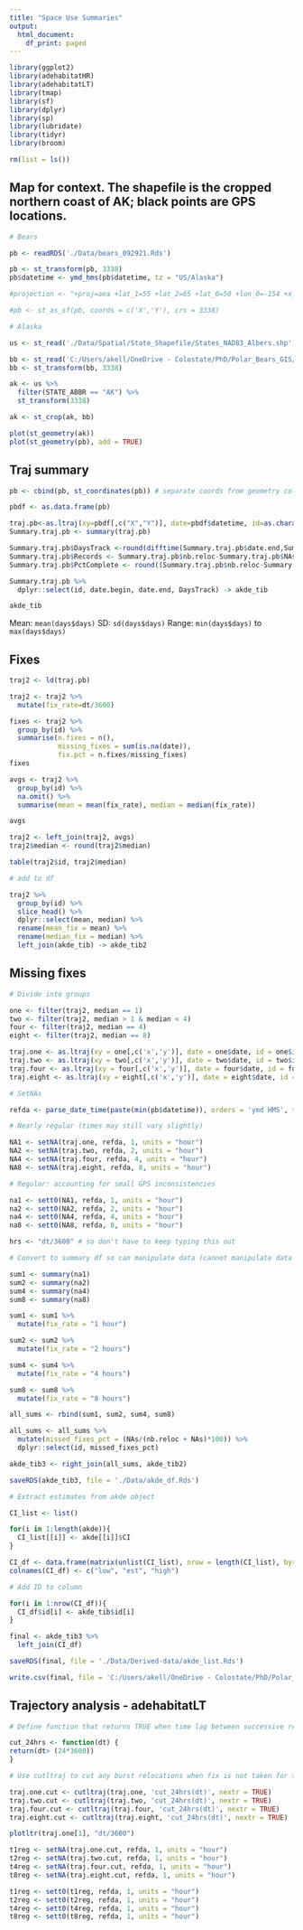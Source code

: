 ---
title: "Space Use Summaries"
output:
  html_document:
    df_print: paged
---

```{r echo=FALSE, message=FALSE}
library(ggplot2)
library(adehabitatHR)
library(adehabitatLT)
library(tmap)
library(sf)
library(dplyr)
library(sp)
library(lubridate)
library(tidyr)
library(broom)
```

```{r eval=FALSE}

rm(list = ls())
```



## Map for context. The shapefile is the cropped northern coast of AK; black points are GPS locations. 

```{r}

# Bears

pb <- readRDS('./Data/bears_092921.Rds')

pb <- st_transform(pb, 3338)
pb$datetime <- ymd_hms(pb$datetime, tz = "US/Alaska")

#projection <- "+proj=aea +lat_1=55 +lat_2=65 +lat_0=50 +lon_0=-154 +x_0=0 +y_0=0 +ellps=GRS80 +datum=NAD83 +units=m +no_defs"

#pb <- st_as_sf(pb, coords = c('X','Y'), crs = 3338)

# Alaska

us <- st_read('./Data/Spatial/State_Shapefile/States_NAD83_Albers.shp') # From NPS state shapefile

bb <- st_read('C:/Users/akell/OneDrive - Colostate/PhD/Polar_Bears_GIS/Rectangle/Rectangle.shp')
bb <- st_transform(bb, 3338)

ak <- us %>%
  filter(STATE_ABBR == "AK") %>%
  st_transform(3338) 

ak <- st_crop(ak, bb)

plot(st_geometry(ak))
plot(st_geometry(pb), add = TRUE)

```

## Traj summary

```{r}

pb <- cbind(pb, st_coordinates(pb)) # separate coords from geometry columns into X and Y columns

pbdf <- as.data.frame(pb)

traj.pb<-as.ltraj(xy=pbdf[,c("X","Y")], date=pbdf$datetime, id=as.character(pbdf$id))
Summary.traj.pb <- summary(traj.pb)

Summary.traj.pb$DaysTrack <-round(difftime(Summary.traj.pb$date.end,Summary.traj.pb$date.begin, units="days"),digits=1)
Summary.traj.pb$Records <- Summary.traj.pb$nb.reloc-Summary.traj.pb$NAs
Summary.traj.pb$PctComplete <- round((Summary.traj.pb$nb.reloc-Summary.traj.pb$NAs)/Summary.traj.pb$nb.reloc*100,digits=1)

Summary.traj.pb %>%
  dplyr::select(id, date.begin, date.end, DaysTrack) -> akde_tib

akde_tib

```

Mean: `mean(days$days)` 
SD: `sd(days$days)`
Range: `min(days$days)` to `max(days$days)`

## Fixes

```{r eval=TRUE}

traj2 <- ld(traj.pb)

traj2 <- traj2 %>%
  mutate(fix_rate=dt/3600)

fixes <- traj2 %>% 
  group_by(id) %>%
  summarise(n.fixes = n(),
            missing_fixes = sum(is.na(date)),
            fix.pct = n.fixes/missing_fixes)
fixes


```

```{r eval=TRUE}

avgs <- traj2 %>%
  group_by(id) %>%
  na.omit() %>%
  summarise(mean = mean(fix_rate), median = median(fix_rate)) 

avgs

traj2 <- left_join(traj2, avgs)
traj2$median <- round(traj2$median)

table(traj2$id, traj2$median)

# add to df

traj2 %>%
  group_by(id) %>%
  slice_head() %>%
  dplyr::select(mean, median) %>%
  rename(mean_fix = mean) %>%
  rename(median_fix = median) %>%
  left_join(akde_tib) -> akde_tib2


```

## Missing fixes

```{r Missing fixes}

# Divide into groups

one <- filter(traj2, median == 1)
two <- filter(traj2, median > 1 & median < 4)
four <- filter(traj2, median == 4)
eight <- filter(traj2, median == 8)

traj.one <- as.ltraj(xy = one[,c('x','y')], date = one$date, id = one$id)
traj.two <- as.ltraj(xy = two[,c('x','y')], date = two$date, id = two$id)
traj.four <- as.ltraj(xy = four[,c('x','y')], date = four$date, id = four$id)
traj.eight <- as.ltraj(xy = eight[,c('x','y')], date = eight$date, id = eight$id)

# SetNAs

refda <- parse_date_time(paste(min(pb$datetime)), orders = 'ymd HMS', tz = 'US/Alaska') #set reference date 

# Nearly regular (times may still vary slightly)

NA1 <- setNA(traj.one, refda, 1, units = "hour")
NA2 <- setNA(traj.two, refda, 2, units = "hour")
NA4 <- setNA(traj.four, refda, 4, units = "hour")
NA8 <- setNA(traj.eight, refda, 8, units = "hour")

# Regular: accounting for small GPS inconsistencies

na1 <- sett0(NA1, refda, 1, units = "hour")
na2 <- sett0(NA2, refda, 2, units = "hour")
na4 <- sett0(NA4, refda, 4, units = "hour")
na8 <- sett0(NA8, refda, 8, units = "hour")

hrs <- "dt/3600" # so don't have to keep typing this out

# Convert to summary df so can manipulate data (cannot manipulate data when it's an ltraj object)

sum1 <- summary(na1)
sum2 <- summary(na2)
sum4 <- summary(na4)
sum8 <- summary(na8)

sum1 <- sum1 %>%
  mutate(fix_rate = "1 hour")

sum2 <- sum2 %>%
  mutate(fix_rate = "2 hours")

sum4 <- sum4 %>%
  mutate(fix_rate = "4 hours")

sum8 <- sum8 %>%
  mutate(fix_rate = "8 hours")

all_sums <- rbind(sum1, sum2, sum4, sum8)

all_sums <- all_sums %>%
  mutate(missed_fixes_pct = (NAs/(nb.reloc + NAs)*100)) %>%
  dplyr::select(id, missed_fixes_pct)

akde_tib3 <- right_join(all_sums, akde_tib2)

saveRDS(akde_tib3, file = './Data/akde_df.Rds')
```

```{r}

# Extract estimates from akde object

CI_list <- list()

for(i in 1:length(akde)){
  CI_list[[i]] <- akde[[i]]$CI
}

CI_df <- data.frame(matrix(unlist(CI_list), nrow = length(CI_list), byrow = TRUE))
colnames(CI_df) <- c("low", "est", "high")

# Add ID to column

for(i in 1:nrow(CI_df)){
  CI_df$id[i] <- akde_tib$id[i] 
}

final <- akde_tib3 %>%
  left_join(CI_df)

saveRDS(final, file = './Data/Derived-data/akde_list.Rds')

write.csv(final, file = 'C:/Users/akell/OneDrive - Colostate/PhD/Polar_Bears/Chapter2/Analyses/akde_and_fix_stats.csv')

```


## Trajectory analysis - adehabitatLT

```{r Cut-trajs}
# Define function that returns TRUE when time lag between successive relocations is > 24 hours

cut_24hrs <- function(dt) {
return(dt> (24*3600))
}

# Use cutltraj to cut any burst relocations when fix is not taken for > 24 hrs

traj.one.cut <- cutltraj(traj.one, 'cut_24hrs(dt)', nextr = TRUE)
traj.two.cut <- cutltraj(traj.two, 'cut_24hrs(dt)', nextr = TRUE)
traj.four.cut <- cutltraj(traj.four, 'cut_24hrs(dt)', nextr = TRUE)
traj.eight.cut <- cutltraj(traj.eight, 'cut_24hrs(dt)', nextr = TRUE)

plotltr(traj.one[1], "dt/3600") 
```

```{r Make-regular-trajs}

t1reg <- setNA(traj.one.cut, refda, 1, units = "hour")
t2reg <- setNA(traj.two.cut, refda, 1, units = "hour")
t4reg <- setNA(traj.four.cut, refda, 1, units = "hour")
t8reg <- setNA(traj.eight.cut, refda, 1, units = "hour")

t1reg <- sett0(t1reg, refda, 1, units = "hour")
t2reg <- sett0(t2reg, refda, 1, units = "hour")
t4reg <- sett0(t4reg, refda, 1, units = "hour")
t8reg <- sett0(t8reg, refda, 1, units = "hour")
```









